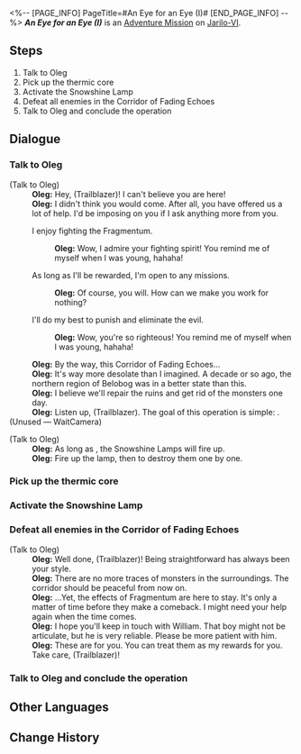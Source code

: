 <%-- [PAGE_INFO]
PageTitle=#An Eye for an Eye (I)#
[END_PAGE_INFO] --%>
{{Stub|Dialogue.}}
{{Mission Infobox
|id            = 4071320
|title         = 
|image         = <!--Mission An Eye for an Eye (I).png-->
|type          = Adventure
|event_name    = 
|chapter       = 
|requirements  = {{subst:void|<!--Unknown: {"Type":"Manual"}-->}}
|summary       = <!--official mission summary from Fate's Atlas-->
|characters    = Oleg; Trailblazer
|startLocation = [[Jarilo-VI]] - [[Corridor of Fading Echoes]]
|world         = Jarilo-VI
|area          = Corridor of Fading Echoes
|prev          = 
|next          = 
|rewards       = 
}}
'''''An Eye for an Eye (I)''''' is an [[Adventure Mission]] on [[Jarilo-VI]].

==Steps==
# Talk to Oleg
# Pick up the thermic core
# Activate the Snowshine Lamp
# Defeat all enemies in the Corridor of Fading Echoes
# Talk to Oleg and conclude the operation

<!--
==Gameplay Notes==

--><!--
==Trial Character==

-->
==Dialogue==
{{Stub Dialogue}}

===Talk to Oleg{{subst:void|<!--407132001-->}}===
{{Mission Description|type=adventure|location=Corridor of Fading Echoes|You receive Oleg's invitation to an operation to clear the Corridor of Fading Echoes of Fragmentum monsters.<br />Talk to Oleg to get a sense of the current situation of the battleground.}}
{{Dialogue Start}}

;(Talk to Oleg)
:'''Oleg:''' Hey, (Trailblazer)! I can't believe you are here!
:'''Oleg:''' I didn't think you would come. After all, you have offered us a lot of help. I'd be imposing on you if I ask anything more from you.
:{{DIcon|Arrow}} I enjoy fighting the Fragmentum.
::'''Oleg:''' Wow, I admire your fighting spirit! You remind me of myself when I was young, hahaha!
:{{DIcon|Arrow}} As long as I'll be rewarded, I'm open to any missions.
::'''Oleg:''' Of course, you will. How can we make you work for nothing?
:{{DIcon|Arrow}} I'll do my best to punish and eliminate the evil.
::'''Oleg:''' Wow, you're so righteous! You remind me of myself when I was young, hahaha!
:'''Oleg:''' By the way, this Corridor of Fading Echoes...
:'''Oleg:''' It's way more desolate than I imagined. A decade or so ago, the northern region of Belobog was in a better state than this.
:'''Oleg:''' I believe we'll repair the ruins and get rid of the monsters one day.
:'''Oleg:''' Listen up, (Trailblazer). The goal of this operation is simple: {{Color|keyword|nobold=1|Destroy all the Fragmentum monsters in the Corridor of Fading Echoes}}.
;(Unused &mdash; WaitCamera)


;(Talk to Oleg)
:'''Oleg:''' As long as {{Color|keyword|nobold=1|the thermic core is slotted into its base}}, the Snowshine Lamps will fire up.
:'''Oleg:''' Fire up the lamp, then {{Color|keyword|nobold=1|lure those scums into its energy field}} to destroy them one by one.
{{Dialogue End}}

===Pick up the thermic core{{subst:void|<!--407132002-->}}===
{{Mission Description|type=adventure|location=Corridor of Fading Echoes|update|The Silvermane Guard Technology Division invented a combat support device called the Snowshine Lamp.<br />Pick up the thermic core on the ground and figure out what the next step is.}}
{{Dialogue Start}}

{{Dialogue End}}

===Activate the Snowshine Lamp{{subst:void|<!--407132003-->}}===
{{Mission Description|type=adventure|location=Corridor of Fading Echoes|update|The Silvermane Guard Technology Division invented a combat support device called the Snowshine Lamp.<br />Install the thermic core on the base of the lamp and activate it.}}
{{Dialogue Start}}

{{Dialogue End}}

===Defeat all enemies in the Corridor of Fading Echoes{{subst:void|<!--407132004-->}}===
{{Mission Description|type=adventure|location=Corridor of Fading Echoes|update|Clear out the Corridor of Fading Echoes and defeat all of the Fragmentum monsters roaming in the area.}}
{{Dialogue Start}}


;(Talk to Oleg)
:'''Oleg:''' Well done, (Trailblazer)! Being straightforward has always been your style.
:'''Oleg:''' There are no more traces of monsters in the surroundings. The corridor should be peaceful from now on.
:'''Oleg:''' ...Yet, the effects of Fragmentum are here to stay. It's only a matter of time before they make a comeback. I might need your help again when the time comes.
:'''Oleg:''' I hope you'll keep in touch with William. That boy might not be articulate, but he is very reliable. Please be more patient with him.
:'''Oleg:''' These are for you. You can treat them as my rewards for you. Take care, (Trailblazer)!
{{Dialogue End}}

===Talk to Oleg and conclude the operation{{subst:void|<!--407132005-->}}===
{{Mission Description|type=adventure|location=Corridor of Fading Echoes|update|You cleared out all threats remaining in the Corridor of Fading Echoes.<br />Report the situation to Oleg.}}
{{Dialogue Start}}
{{Dialogue End}}

==Other Languages==
{{Other Languages
|en   = An Eye for an Eye (I)
|zhs  = 以眼还眼•其一
|zht  = 以眼還眼•其一
|ja   = 目には目を・その1
|ko   = 눈에는 눈•1
|es   = Ojo por ojo I
|fr   = Œil pour œil (I)
|ru   = Око за око I
|th   = ตาต่อตาฟันต่อฟัน 1
|vi   = Ăn Miếng Trả Miếng-1
|de   = Auge um Auge (Teil 1)
|id   = Mata Ganti Mata (1)
|pt   = Olho Por Olho (I)
}}

==Change History==
{{Change History|1.0}}

